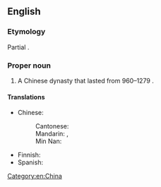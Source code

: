 ==English==

===Etymology===
Partial {{cal|en|cmn|-|nocap=1}} {{zh-m|宋朝}}.

===Proper noun===
{{en-proper noun}}

# A Chinese dynasty that lasted from 960–1279 {{C.E.}}.

====Translations====
{{trans-top|Chinese dynasty}}
* Chinese:
*: Cantonese: {{t|yue|宋朝|tr=sung3 ciu4|sc=Hani}}
*: Mandarin: {{t+|cmn|宋朝|tr=Sòngcháo|sc=Hani}}, {{t+|cmn|宋|tr=Sòng|sc=Hani}}
*: Min Nan: {{t|nan|宋朝|tr=Sòng-tiâu|sc=Hans}}
{{trans-mid}}
* Finnish: {{t|fi|Song-[[dynastia]]}}
* Spanish: {{t|es|dinastía Song|f}}
{{trans-bottom}}

[[Category:en:China]]